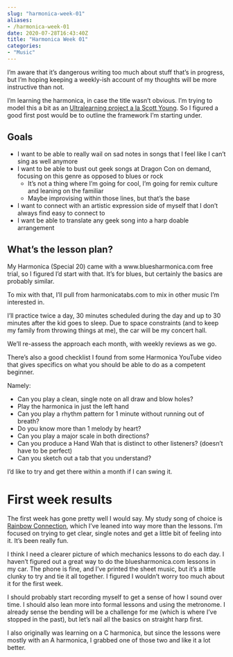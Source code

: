 ```yaml
---
slug: "harmonica-week-01"
aliases: 
- /harmonica-week-01
date: 2020-07-28T16:43:40Z
title: "Harmonica Week 01"
categories:
- "Music"
---
```


I'm aware that it's dangerous writing too much about stuff that's in progress, but I'm hoping keeping a weekly-ish account of my thoughts will be more instructive than not.

I'm learning the harmonica, in case the title wasn't obvious.
<!--more-->
I'm trying to model this a bit as an [Ultralearning project a la Scott Young](https://www.scotthyoung.com/blog/ultralearning/).  So I figured a good first post would be to outline the framework I'm starting under.

## Goals

* I want to be able to really wail on sad notes in songs that I feel like I can't sing as well anymore
* I want to be able to bust out geek songs at Dragon Con on demand, focusing on this genre as opposed to blues or rock
    * It's not a thing where I'm going for cool, I'm going for remix culture and leaning on the familiar
    * Maybe improvising within those lines, but that's the base
* I want to connect with an artistic expression side of myself that I don't always find easy to connect to
* I want be able to translate any geek song into a harp doable arrangement


## What's the lesson plan?

My Harmonica (Special 20) came with a www.bluesharmonica.com free trial, so I figured I'd start with that. It's for blues, but certainly the basics are probably similar.

To mix with that, I'll pull from harmonicatabs.com to mix in other music I'm interested in.

I'll practice twice a day, 30 minutes scheduled during the day and up to 30 minutes after the kid goes to sleep. Due to space constraints (and to keep my family from throwing things at me), the car will be my concert hall.

We'll re-assess the approach each month, with weekly reviews as we go.

There's also a good checklist I found from some Harmonica YouTube video that gives specifics on what you should be able to do as a competent beginner. 

Namely:

* Can you play a clean, single note on all draw and blow holes?
* Play the harmonica in just the left hand
* Can you play a rhythm pattern for 1 minute without running out of breath?
* Do you know more than 1 melody by heart?
* Can you play a major scale in both directions?
* Can you produce a Hand Wah that is distinct to other listeners? (doesn't have to be perfect)
* Can you sketch out a tab that you understand?

I'd like to try and get there within a month if I can swing it.

# First week results

The first week has gone pretty well I would say. My study song of choice is [Rainbow Connection](https://www.harptabs.com/song.php?ID=699), which I've leaned into way more than the lessons. I'm focused on trying to get clear, single notes and get a little bit of feeling into it. It's been really fun.

I think I need a clearer picture of which mechanics lessons to do each day. I haven't figured out a great way to do the bluesharmonica.com lessons in my car. The phone is fine, and I've printed the sheet music, but it's a little clunky to try and tie it all together. I figured I wouldn't worry too much about it for the first week.

I should probably start recording myself to get a sense of how I sound over time. I should also lean more into formal lessons and using the metronome. I already sense the bending will be a challenge for me (which is where I've stopped in the past), but let's nail all the basics on straight harp first.

I also originally was learning on a C harmonica, but since the lessons were mostly with an A harmonica, I grabbed one of those two and like it a lot better.